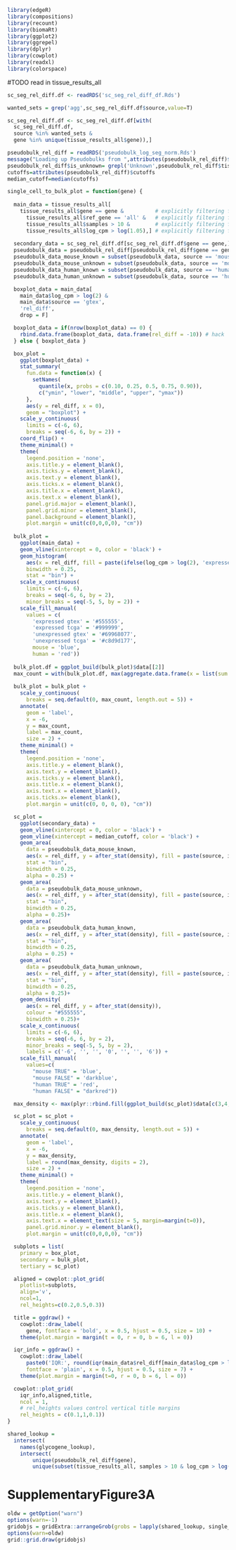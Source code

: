 
```r
library(edgeR)
library(compositions)
library(recount)
library(biomaRt)
library(ggplot2)
library(ggrepel)
library(dplyr)
library(cowplot)
library(readxl)
library(colorspace)
```

#TODO read in tissue_results_all

```r
sc_seg_rel_diff.df <- readRDS('sc_seg_rel_diff_df.Rds')

wanted_sets = grep('agg',sc_seg_rel_diff.df$source,value=T)

sc_seg_rel_diff.df <- sc_seg_rel_diff.df[with(
  sc_seg_rel_diff.df,
  source %in% wanted_sets &
  gene %in% unique(tissue_results_all$gene)),]
```

```r
pseudobulk_rel_diff = readRDS('pseudobulk_log_seg_norm.Rds')
message("Loading up Pseudobulks from ",attributes(pseudobulk_rel_diff)$repo," revision ",attributes(pseudobulk_rel_diff)$revision)
pseudobulk_rel_diff$is_unknown= grepl('Unknown',pseudobulk_rel_diff$tissue)
cutoffs=attributes(pseudobulk_rel_diff)$cutoffs
median_cutoff=median(cutoffs)
```

```r
single_cell_to_bulk_plot = function(gene) {
  
  main_data = tissue_results_all[
    tissue_results_all$gene == gene &          # explicitly filtering for gene
      tissue_results_all$ref_gene == 'all' &   # explicitly filtering for quants normalised by all segs
      tissue_results_all$samples > 10 &        # explicitly filtering for tissue with greater than 10 samples
      tissue_results_all$log_cpm > log(1.05),] # explicitly filtering for sample with TPM > 0.05
  
  secondary_data = sc_seg_rel_diff.df[sc_seg_rel_diff.df$gene == gene,]
  pseudobulk_data = pseudobulk_rel_diff[pseudobulk_rel_diff$gene == gene,]
  pseudobulk_data_mouse_known = subset(pseudobulk_data, source == 'mouse' & !is_unknown)
  pseudobulk_data_mouse_unknown = subset(pseudobulk_data, source == 'mouse' & is_unknown)
  pseudobulk_data_human_known = subset(pseudobulk_data, source == 'human' & !is_unknown)
  pseudobulk_data_human_unknown = subset(pseudobulk_data, source == 'human' & is_unknown)

  boxplot_data = main_data[
    main_data$log_cpm > log(2) &
    main_data$source == 'gtex',
    'rel_diff',
    drop = F]

  boxplot_data = if(nrow(boxplot_data) == 0) {
    rbind.data.frame(boxplot_data, data.frame(rel_diff = -10)) # hack
  } else { boxplot_data }

  box_plot =
    ggplot(boxplot_data) +
    stat_summary(
      fun.data = function(x) {
        setNames(
          quantile(x, probs = c(0.10, 0.25, 0.5, 0.75, 0.90)),
          c("ymin", "lower", "middle", "upper", "ymax"))
      },
      aes(y = rel_diff, x = 0),
      geom = "boxplot") +
    scale_y_continuous(
      limits = c(-6, 6),
      breaks = seq(-6, 6, by = 2)) +
    coord_flip() +
    theme_minimal() +
    theme(
      legend.position = 'none',
      axis.title.y = element_blank(),
      axis.ticks.y = element_blank(),
      axis.text.y = element_blank(),
      axis.ticks.x = element_blank(),
      axis.title.x = element_blank(),
      axis.text.x = element_blank(),
      panel.grid.major = element_blank(),
      panel.grid.minor = element_blank(),
      panel.background = element_blank(),
      plot.margin = unit(c(0,0,0,0), "cm"))
  
  bulk_plot = 
    ggplot(main_data) +
    geom_vline(xintercept = 0, color = 'black') +
    geom_histogram(
      aes(x = rel_diff, fill = paste(ifelse(log_cpm > log(2), 'expressed', 'unexpressed'), source)),
      binwidth = 0.25,
      stat = "bin") +
    scale_x_continuous(
      limits = c(-6, 6), 
      breaks = seq(-6, 6, by = 2),
      minor_breaks = seq(-5, 5, by = 2)) +
    scale_fill_manual(
      values = c(
        'expressed gtex' = '#555555',
        'expressed tcga' = '#999999',
        'unexpressed gtex' = '#69968077',
        'unexpressed tcga' = '#c8d9d177',
        mouse = 'blue',
        human = 'red'))
  
  bulk_plot.df = ggplot_build(bulk_plot)$data[[2]]
  max_count = with(bulk_plot.df, max(aggregate.data.frame(x = list(sum = count), by = list(x = x), FUN = sum)$sum))
  
  bulk_plot = bulk_plot +
    scale_y_continuous(
      breaks = seq.default(0, max_count, length.out = 5)) +
    annotate(
      geom = 'label',
      x = -6,
      y = max_count,
      label = max_count,
      size = 2) +
    theme_minimal() +
    theme(
      legend.position = 'none',
      axis.title.y = element_blank(),
      axis.text.y = element_blank(),
      axis.ticks.y = element_blank(),
      axis.title.x = element_blank(),
      axis.text.x = element_blank(),
      axis.ticks.x= element_blank(),
      plot.margin = unit(c(0, 0, 0, 0), "cm"))

  sc_plot =
    ggplot(secondary_data) +
    geom_vline(xintercept = 0, color = 'black') +
    geom_vline(xintercept = median_cutoff, color = 'black') +
    geom_area(
      data = pseudobulk_data_mouse_known,
      aes(x = rel_diff, y = after_stat(density), fill = paste(source, is_unknown)),
      stat = "bin",
      binwidth = 0.25,
      alpha = 0.25) +
    geom_area(
      data = pseudobulk_data_mouse_unknown,
      aes(x = rel_diff, y = after_stat(density), fill = paste(source, is_unknown)),
      stat = "bin",
      binwidth = 0.25,
      alpha = 0.25)+
    geom_area(
      data = pseudobulk_data_human_known,
      aes(x = rel_diff, y = after_stat(density), fill = paste(source, is_unknown)),
      stat = "bin",
      binwidth = 0.25,
      alpha = 0.25) +
    geom_area(
      data = pseudobulk_data_human_unknown,
      aes(x = rel_diff, y = after_stat(density), fill = paste(source, is_unknown)),
      stat = "bin",
      binwidth = 0.25,
      alpha = 0.25)+
    geom_density(
      aes(x = rel_diff, y = after_stat(density)),
      colour = "#555555",
      binwidth = 0.25)+
    scale_x_continuous(
      limits = c(-6, 6),
      breaks = seq(-6, 6, by = 2),
      minor_breaks = seq(-5, 5, by = 2),
      labels = c('-6', '', '', '0', '', '', '6')) +
    scale_fill_manual(
      values=c(
        "mouse TRUE" = 'blue',
        "mouse FALSE" = 'darkblue',
        "human TRUE" = 'red',
        "human FALSE" = "darkred"))

  max_density <- max(plyr::rbind.fill(ggplot_build(sc_plot)$data[c(3,4,5,7)])$density, na.rm = T)

  sc_plot = sc_plot +
    scale_y_continuous(
      breaks = seq.default(0, max_density, length.out = 5)) +
    annotate(
      geom = 'label',
      x = -6,
      y = max_density,
      label = round(max_density, digits = 2),
      size = 2) +
    theme_minimal() +
    theme(
      legend.position = 'none',
      axis.title.y = element_blank(),
      axis.text.y = element_blank(),
      axis.ticks.y = element_blank(),
      axis.title.x = element_blank(),
      axis.text.x = element_text(size = 5, margin=margin(t=0)),
      panel.grid.minor.y = element_blank(),
      plot.margin = unit(c(0,0,0,0), "cm"))

  subplots = list(
    primary = box_plot,
    secondary = bulk_plot,
    tertiary = sc_plot)

  aligned = cowplot::plot_grid(
    plotlist=subplots,
    align='v',
    ncol=1,
    rel_heights=c(0.2,0.5,0.3))

  title = ggdraw() +
    cowplot::draw_label(
      gene, fontface = 'bold', x = 0.5, hjust = 0.5, size = 10) +
    theme(plot.margin = margin(t = 0, r = 0, b = 6, l = 0))

  iqr_info = ggdraw() +
    cowplot::draw_label(
      paste0('IQR:', round(iqr(main_data$rel_diff[main_data$log_cpm > log(2)]), digits = 2)),
      fontface = 'plain', x = 0.5, hjust = 0.5, size = 7) +
    theme(plot.margin = margin(t=0, r = 0, b = 6, l = 0))

  cowplot::plot_grid(
    iqr_info,aligned,title,
    ncol = 1,
    # rel_heights values control vertical title margins
    rel_heights = c(0.1,1,0.1))
}
```

```r
shared_lookup = 
  intersect(
    names(glycogene_lookup), 
    intersect(
        unique(pseudobulk_rel_diff$gene), 
        unique(subset(tissue_results_all, samples > 10 & log_cpm > log(1.05))$gene)))
```

# SupplementaryFigure3A

```r
oldw = getOption("warn")
options(warn=-1)
gridobjs = gridExtra::arrangeGrob(grobs = lapply(shared_lookup, single_cell_to_bulk_plot), ncol=10)
options(warn=oldw)
grid::grid.draw(gridobjs)
```

